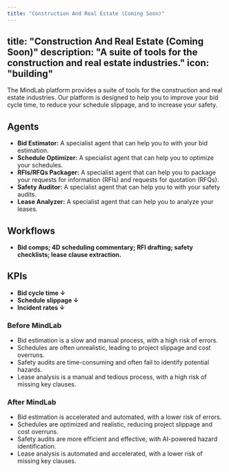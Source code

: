 ```yaml
---
title: "Construction And Real Estate (Coming Soon)"
---
```

title: "Construction And Real Estate (Coming Soon)"
description: "A suite of tools for the construction and real estate industries."
icon: "building"
---

The MindLab platform provides a suite of tools for the construction and real estate industries. Our platform is designed to help you to improve your bid cycle time, to reduce your schedule slippage, and to increase your safety.

## Agents

-   **Bid Estimator:** A specialist agent that can help you to with your bid estimation.
-   **Schedule Optimizer:** A specialist agent that can help you to optimize your schedules.
-   **RFIs/RFQs Packager:** A specialist agent that can help you to package your requests for information (RFIs) and requests for quotation (RFQs).
-   **Safety Auditor:** A specialist agent that can help you to with your safety audits.
-   **Lease Analyzer:** A specialist agent that can help you to analyze your leases.

## Workflows

-   **Bid comps; 4D scheduling commentary; RFI drafting; safety checklists; lease clause extraction.**

## KPIs

-   **Bid cycle time ↓**
-   **Schedule slippage ↓**
-   **Incident rates ↓**
### Before MindLab

-   Bid estimation is a slow and manual process, with a high risk of errors.
-   Schedules are often unrealistic, leading to project slippage and cost overruns.
-   Safety audits are time-consuming and often fail to identify potential hazards.
-   Lease analysis is a manual and tedious process, with a high risk of missing key clauses.

### After MindLab

-   Bid estimation is accelerated and automated, with a lower risk of errors.
-   Schedules are optimized and realistic, reducing project slippage and cost overruns.
-   Safety audits are more efficient and effective, with AI-powered hazard identification.
-   Lease analysis is automated and accelerated, with a lower risk of missing key clauses.